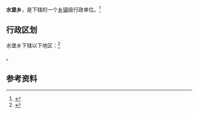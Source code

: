{{中国乡级行政区|37/17/25/208/000}}

'''水堡乡'''，是{{PRC admin/fullname|37/17/25/208/000|3}}下辖的一个[[乡镇|乡镇]]级行政单位。<ref>{{PRC admin/ref sgc|{{PRC admin/parent|37/17/25/208/000}}}}</ref>

== 行政区划 ==

水堡乡下辖以下地区：<ref>{{PRC admin/ref sgc|37/17/25/208/000}}</ref>

{{PRC admin/children|37/17/25/208/000}}。

== 参考资料 ==

{{reflist}}

{{行政区划小作品}}
{{PRC admin/navcat|37/17/25/208/000}}
